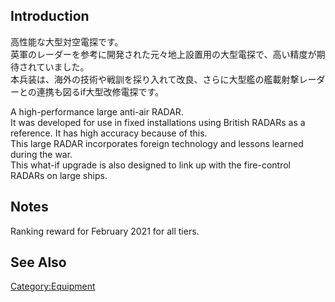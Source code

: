 {{EquipmentInfo}}

==Introduction==
高性能な大型対空電探です。<br>英軍のレーダーを参考に開発された元々地上設置用の大型電探で、高い精度が期待されていました。<br>本兵装は、海外の技術や戦訓を採り入れて改良、さらに大型艦の艦載射撃レーダーとの連携も図るif大型改修電探です。

A high-performance large anti-air RADAR.<br>
It was developed for use in fixed installations using British RADARs as a reference. It has high accuracy because of this.<br>
This large RADAR incorporates foreign technology and lessons learned during the war.<br>
This what-if upgrade is also designed to link up with the fire-control RADARs on large ships.

==Notes==
Ranking reward for February 2021 for all tiers.

==See Also==
{{Equipmentlist}}
[[Category:Equipment]]